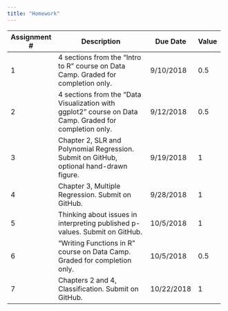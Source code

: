```yaml
---
title: "Homework"
---
```


+--------------+-----------------------------------------------+-----------+-------+
| Assignment # | Description                                   | Due Date  | Value |
+==============+===============================================+===========+=======+
|    1         | 4 sections from the "Intro to R" course on    | 9/10/2018 |  0.5  |
|              | Data Camp. Graded for completion only.        |           |       |
+--------------+-----------------------------------------------+-----------+-------+
|    2         | 4 sections from the                           | 9/12/2018 |  0.5  |
|              | "Data Visualization with ggplot2" course on   |           |       |
|              | Data Camp. Graded for completion only.        |           |       |
+--------------+-----------------------------------------------+-----------+-------+
|    3         | Chapter 2, SLR and Polynomial Regression.     | 9/19/2018 |  1    |
|              | Submit on GitHub, optional hand-drawn figure. |           |       |
+--------------+-----------------------------------------------+-----------+-------+
|    4         | Chapter 3, Multiple Regression.               | 9/28/2018 |  1    |
|              | Submit on GitHub.                             |           |       |
+--------------+-----------------------------------------------+-----------+-------+
|    5         | Thinking about issues in interpreting         | 10/5/2018 |  1    |
|              | published p-values.  Submit on GitHub.        |           |       |
+--------------+-----------------------------------------------+-----------+-------+
|    6         | "Writing Functions in R" course on Data Camp. | 10/5/2018 |  0.5  |
|              | Graded for completion only.                   |           |       |
+--------------+-----------------------------------------------+-----------+-------+
|    7         | Chapters 2 and 4, Classification.             | 10/22/2018|  1    |
|              | Submit on GitHub.                             |           |       |
+--------------+-----------------------------------------------+-----------+-------+
